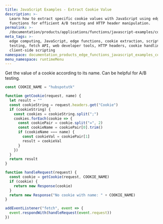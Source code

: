 ```yaml
---
title: JavaScript Examples - Extract Cookie Value
description: >-
  Learn how to extract specific cookie values with JavaScript using edge
  functions for efficient A/B testing and HTTP header manipulation.
permalink: >-
  /documentation/products/applications/functions/javascript-examples/cookie-value/
meta_tags: >-
  edge computing, JavaScript, edge functions, cookie extraction, script for A/B
  testing, fetch API, web developer tools, HTTP headers, cookie handling,
  client-side scripting
namespace: documentation_products_edge_functions_javascript_examples_cookie_value
menu_namespace: runtimeMenu
---
```


Get the value of a cookie according to its name. Can be helpful for A/B testing.

```js
const COOKIE_NAME = "hubspotutk"

function getCookie(request, name) {
  let result = ""
  const cookieString = request.headers.get("Cookie")
  if (cookieString) {
    const cookies = cookieString.split(";")
    cookies.forEach(cookie => {
      const cookiePair = cookie.split("=", 2)
      const cookieName = cookiePair[0].trim()
      if (cookieName === name) {
        const cookieVal = cookiePair[1]
        result = cookieVal
      }
    })
  }
  return result
}

function handleRequest(request) {
  const cookie = getCookie(request, COOKIE_NAME)
  if (cookie) {
    return new Response(cookie)
  }
  return new Response("No cookie with name: " + COOKIE_NAME)
}

addEventListener("fetch", event => {
  event.respondWith(handleRequest(event.request))
})
```




